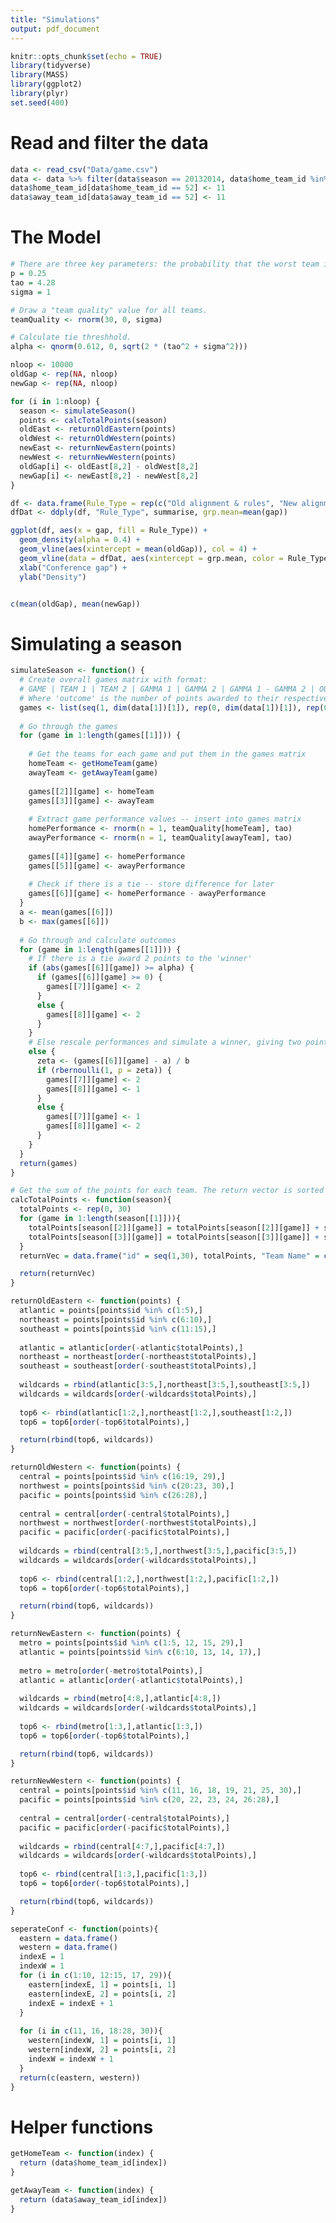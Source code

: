 ```yaml
---
title: "Simulations"
output: pdf_document
---
```


```r
knitr::opts_chunk$set(echo = TRUE)
library(tidyverse)
library(MASS)
library(ggplot2)
library(plyr)
set.seed(400)
```

# Read and filter the data
```r
data <- read_csv("Data/game.csv")
data <- data %>% filter(data$season == 20132014, data$home_team_id %in% c(seq(1,30), 52), data$away_team_id %in% c(seq(1,30), 52), data$type == 'R')
data$home_team_id[data$home_team_id == 52] <- 11
data$away_team_id[data$away_team_id == 52] <- 11
```

# The Model
```r
# There are three key parameters: the probability that the worst team in the league beats the best team in a random game (given by 'p'), the standard deviation in game-to-game performance levels for each team (given by 'tao'), and the standard deviation in the team talent levels (given by 'sigma'). We as the researchers choose a value for p or the ratio of tao and sigma.
p = 0.25
tao = 4.28
sigma = 1

# Draw a "team quality" value for all teams.
teamQuality <- rnorm(30, 0, sigma)

# Calculate tie threshhold.
alpha <- qnorm(0.612, 0, sqrt(2 * (tao^2 + sigma^2)))

nloop <- 10000
oldGap <- rep(NA, nloop)
newGap <- rep(NA, nloop)

for (i in 1:nloop) {
  season <- simulateSeason()
  points <- calcTotalPoints(season)
  oldEast <- returnOldEastern(points)
  oldWest <- returnOldWestern(points)
  newEast <- returnNewEastern(points)
  newWest <- returnNewWestern(points)
  oldGap[i] <- oldEast[8,2] - oldWest[8,2]
  newGap[i] <- newEast[8,2] - newWest[8,2]
}

df <- data.frame(Rule_Type = rep(c("Old alignment & rules", "New alignment & rules"), each = nloop), gap = c(oldGap, newGap))
dfDat <- ddply(df, "Rule_Type", summarise, grp.mean=mean(gap))

ggplot(df, aes(x = gap, fill = Rule_Type)) +
  geom_density(alpha = 0.4) +
  geom_vline(aes(xintercept = mean(oldGap)), col = 4) +
  geom_vline(data = dfDat, aes(xintercept = grp.mean, color = Rule_Type), linetype = "dashed") +
  xlab("Conference gap") +
  ylab("Density")


c(mean(oldGap), mean(newGap))
```

# Simulating a season
```r
simulateSeason <- function() {
  # Create overall games matrix with format:
  # GAME | TEAM 1 | TEAM 2 | GAMMA 1 | GAMMA 2 | GAMMA 1 - GAMMA 2 | OUTCOME 1 | OUTCOME 2
  # Where 'outcome' is the number of points awarded to their respective teams
  games <- list(seq(1, dim(data[1])[1]), rep(0, dim(data[1])[1]), rep(0, dim(data[1])[1]), rep(0, dim(data[1])[1]), rep(0, dim(data[1])[1]), rep(0, dim(data[1])[1]), rep(0, dim(data[1])[1]), rep(0, dim(data[1])[1]))
  
  # Go through the games
  for (game in 1:length(games[[1]])) {
    
    # Get the teams for each game and put them in the games matrix
    homeTeam <- getHomeTeam(game)
    awayTeam <- getAwayTeam(game)
    
    games[[2]][game] <- homeTeam
    games[[3]][game] <- awayTeam
      
    # Extract game performance values -- insert into games matrix
    homePerformance <- rnorm(n = 1, teamQuality[homeTeam], tao)
    awayPerformance <- rnorm(n = 1, teamQuality[awayTeam], tao)
    
    games[[4]][game] <- homePerformance
    games[[5]][game] <- awayPerformance
    
    # Check if there is a tie -- store difference for later
    games[[6]][game] <- homePerformance - awayPerformance
  }
  a <- mean(games[[6]])
  b <- max(games[[6]])
  
  # Go through and calculate outcomes
  for (game in 1:length(games[[1]])) {
    # If there is a tie award 2 points to the 'winner'
    if (abs(games[[6]][game]) >= alpha) {
      if (games[[6]][game] >= 0) {
        games[[7]][game] <- 2
      }
      else {
        games[[8]][game] <- 2
      }
    }
    # Else rescale performances and simulate a winner, giving two points to the winner and one to the loser
    else {
      zeta <- (games[[6]][game] - a) / b
      if (rbernoulli(1, p = zeta)) {
        games[[7]][game] <- 2
        games[[8]][game] <- 1
      }
      else {
        games[[7]][game] <- 1
        games[[8]][game] <- 2
      }
    }
  }
  return(games)
}
```

```r
# Get the sum of the points for each team. The return vector is sorted by team number value.
calcTotalPoints <- function(season){
  totalPoints <- rep(0, 30)
  for (game in 1:length(season[[1]])){
    totalPoints[season[[2]][game]] = totalPoints[season[[2]][game]] + season[[7]][game]
    totalPoints[season[[3]][game]] = totalPoints[season[[3]][game]] + season[[8]][game]
  }
  returnVec = data.frame("id" = seq(1,30), totalPoints, "Team Name" = c("New Jersey Devils", "NY Islanders", "NY Rangers", "Philadelphia Flyers", "Pittsburgh Penguins", "Boston Bruins", "Buffalo Sabres", "Montreal Canadiens", "Ottowa Senators", "Toronto Maple Leafs", "Winnipeg Jets", "Carolina Hurricanes", "Florida Panthers", "Tampa Bay Lightning", "Washington Capitals", "Chicago Blackhawks", "Detroit Red Wings", "Nashville Predators", "St Louis Blues", "Calgary Flames", "Colorado Avalanche", "Edmonton Oilers", "Vancouver Canucks", "Anaheim Ducks", "Dallas Stars", "LA Kings", "Phoenix Coyotes", "San Jose Sharks", "Columbus Blue Jackets", "Minnesota Wild"))

  return(returnVec)
}
```

```r
returnOldEastern <- function(points) {
  atlantic = points[points$id %in% c(1:5),]
  northeast = points[points$id %in% c(6:10),]
  southeast = points[points$id %in% c(11:15),]
  
  atlantic = atlantic[order(-atlantic$totalPoints),]
  northeast = northeast[order(-northeast$totalPoints),]
  southeast = southeast[order(-southeast$totalPoints),]
  
  wildcards = rbind(atlantic[3:5,],northeast[3:5,],southeast[3:5,])
  wildcards = wildcards[order(-wildcards$totalPoints),]
  
  top6 <- rbind(atlantic[1:2,],northeast[1:2,],southeast[1:2,])
  top6 = top6[order(-top6$totalPoints),]

  return(rbind(top6, wildcards))
}

returnOldWestern <- function(points) {
  central = points[points$id %in% c(16:19, 29),]
  northwest = points[points$id %in% c(20:23, 30),]
  pacific = points[points$id %in% c(26:28),]
  
  central = central[order(-central$totalPoints),]
  northwest = northwest[order(-northwest$totalPoints),]
  pacific = pacific[order(-pacific$totalPoints),]
  
  wildcards = rbind(central[3:5,],northwest[3:5,],pacific[3:5,])
  wildcards = wildcards[order(-wildcards$totalPoints),]
  
  top6 <- rbind(central[1:2,],northwest[1:2,],pacific[1:2,])
  top6 = top6[order(-top6$totalPoints),]

  return(rbind(top6, wildcards))
}

returnNewEastern <- function(points) {
  metro = points[points$id %in% c(1:5, 12, 15, 29),]
  atlantic = points[points$id %in% c(6:10, 13, 14, 17),]
  
  metro = metro[order(-metro$totalPoints),]
  atlantic = atlantic[order(-atlantic$totalPoints),]
  
  wildcards = rbind(metro[4:8,],atlantic[4:8,])
  wildcards = wildcards[order(-wildcards$totalPoints),]
  
  top6 <- rbind(metro[1:3,],atlantic[1:3,])
  top6 = top6[order(-top6$totalPoints),]

  return(rbind(top6, wildcards))
}

returnNewWestern <- function(points) {
  central = points[points$id %in% c(11, 16, 18, 19, 21, 25, 30),]
  pacific = points[points$id %in% c(20, 22, 23, 24, 26:28),]
  
  central = central[order(-central$totalPoints),]
  pacific = pacific[order(-pacific$totalPoints),]
  
  wildcards = rbind(central[4:7,],pacific[4:7,])
  wildcards = wildcards[order(-wildcards$totalPoints),]
  
  top6 <- rbind(central[1:3,],pacific[1:3,])
  top6 = top6[order(-top6$totalPoints),]

  return(rbind(top6, wildcards))
}
```


```r
seperateConf <- function(points){
  eastern = data.frame()
  western = data.frame()
  indexE = 1
  indexW = 1
  for (i in c(1:10, 12:15, 17, 29)){
    eastern[indexE, 1] = points[i, 1]
    eastern[indexE, 2] = points[i, 2]
    indexE = indexE + 1
  }
  
  for (i in c(11, 16, 18:28, 30)){
    western[indexW, 1] = points[i, 1]
    western[indexW, 2] = points[i, 2]
    indexW = indexW + 1
  }
  return(c(eastern, western))
}
```



# Helper functions
```r
getHomeTeam <- function(index) {
  return (data$home_team_id[index])
}

getAwayTeam <- function(index) {
  return (data$away_team_id[index])
}
```











